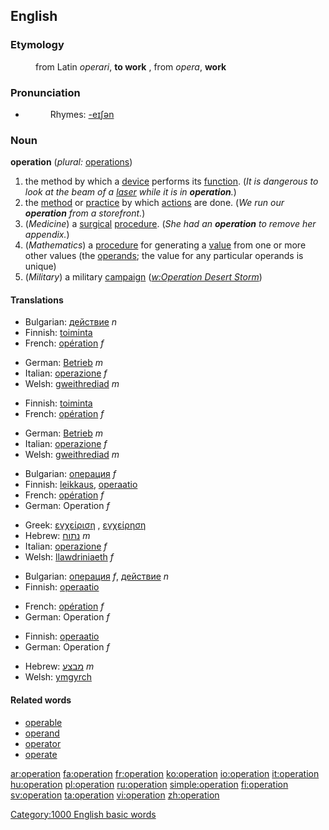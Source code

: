 {{wikipedia}}

==English==

===Etymology===

:from Latin ''operari'', '''to work''' , from ''opera'', '''work'''

===Pronunciation===
*{{audio|en-us-operation.ogg|Audio (US)}}
*:Rhymes: [[Rhymes:English:-eɪʃǝn|-eɪʃǝn]]

===Noun===
'''operation'''  (''plural:'' [[operations]])
# the method by which a [[device]] performs its [[function]].  (''It is dangerous to look at the beam of a [[laser]] while it is in '''operation'''.'')
# the [[method]] or [[practice]] by which [[actions]] are done.  (''We run our '''operation''' from a storefront.'')
# (''Medicine'') a [[surgical]] [[procedure]].  (''She had an '''operation''' to remove her appendix.'')
# (''Mathematics'') a [[procedure]] for generating a [[value]] from one or more other values (the [[operand]]s; the value for any particular operands is unique)
# (''Military'') a military [[campaign]] (''[[w:Operation Desert Storm]]'')

====Translations====
{{trans-top|the method by which a device performs its function}}
*Bulgarian: [[действие]] ''n''
*Finnish: [[toiminta]]
*French: [[opération]] ''f''
{{trans-mid}}
*German: [[Betrieb]] ''m''
*Italian: [[operazione]] ''f''
*Welsh: [[gweithrediad]] ''m''
{{trans-bottom}}

{{trans-top|the method or practice by which actions are done}}
*Finnish: [[toiminta]]
*French: [[opération]] ''f''
{{trans-mid}}
*German: [[Betrieb]] ''m''
*Italian: [[operazione]] ''f''
*Welsh: [[gweithrediad]] ''m''
{{trans-bottom}}

{{trans-top|a surgical procedure}}
*Bulgarian: [[операция]] ''f''
*Finnish: [[leikkaus]], [[operaatio]]
*French: [[opération]] ''f''
*German: Operation ''f''
{{trans-mid}}
*Greek: [[εγχείριση]] {{f}}, [[εγχείρηση]] {{f}}
*Hebrew: [[נתוח]] ''m''
*Italian: [[operazione]] ''f''
*Welsh: [[llawdriniaeth]] ''f''
{{trans-bottom}}

{{trans-top|a procedure for generating a value from one or more other values}}
*Bulgarian: [[операция]] ''f'', [[действие]] ''n''
*Finnish: [[operaatio]]
{{trans-mid}}
*French: [[opération]] ''f''
*German: Operation ''f''
{{trans-bottom}}

{{trans-top|a military campaign}}
*Finnish: [[operaatio]]
*German: Operation ''f''
{{trans-mid}}
*Hebrew: [[מבצע]] ''m''
*Welsh: [[ymgyrch]]
{{trans-bottom}}

====Related words====

*[[operable]]
*[[operand]]
*[[operator]]
*[[operate]]

[[Category:1000 English basic words]]

[[ar:operation]]
[[fa:operation]]
[[fr:operation]]
[[ko:operation]]
[[io:operation]]
[[it:operation]]
[[hu:operation]]
[[pl:operation]]
[[ru:operation]]
[[simple:operation]]
[[fi:operation]]
[[sv:operation]]
[[ta:operation]]
[[vi:operation]]
[[zh:operation]]